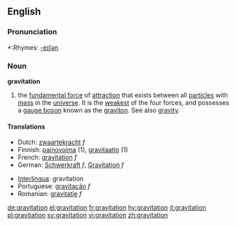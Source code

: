 {{see|Gravitation}}
==English==

===Pronunciation===
*:Rhymes: [[Rhymes:English:-eɪʃǝn|-eɪʃǝn]]

===Noun===
'''gravitation'''

# {{physics}} the [[fundamental force]] of [[attraction]] that exists between all [[particle]]s with [[mass]] in the [[universe]].  It is the [[weakest]] of the four forces, and possesses a [[gauge boson]] known as the [[graviton]].  See also [[gravity]].

====Translations====
{{top}}
*Dutch: [[zwaartekracht]] ''f''
*Finnish: [[painovoima]] (1), [[gravitaatio]] (1)
*French: [[gravitation]] ''f''
*German: [[Schwerkraft]] ''f'', [[Gravitation]] ''f''
{{mid}}
*[[Interlingua]]: gravitation
*Portuguese: [[gravitação]] ''f''
*Romanian: [[gravitaţie]] ''f''
{{bottom}}

[[de:gravitation]]
[[el:gravitation]]
[[fr:gravitation]]
[[hy:gravitation]]
[[it:gravitation]]
[[pl:gravitation]]
[[sv:gravitation]]
[[vi:gravitation]]
[[zh:gravitation]]